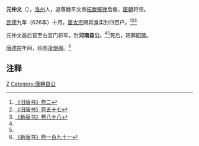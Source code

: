 '''元仲文'''（{{bd|6世纪||7世纪|catIdx=Y}}），[[洛州|洛州]]人，追尊魏平文帝[[拓跋郁律|拓跋郁律]]后裔，[[唐朝|唐朝]]将领。

[[武德|武德]]九年（626年）十月，[[唐太宗|唐太宗]]赐其食实封四百户。<ref>[[:s:旧唐书/卷2|《旧唐书》卷二]]</ref><ref name=BT57>[[:s:旧唐书/卷57|《旧唐书》卷五十七]]</ref><ref name=NBT88>[[:s:新唐书/卷88|《新唐书》卷八十八]]</ref>

元仲文最后官至右监门将军，封'''河南县公'''。<ref name=BT57/><ref name=NBT88/>死后，陪葬[[唐昭陵|昭陵]]。

[[唐德宗|唐德宗]]年间，绘图[[凌烟阁|凌烟阁]]。<ref>[[:s:新唐书/卷191|《新唐书》卷一百九十一]]</ref>

== 注释 ==
{{reflist}}

{{DEFAULTSORT:Y}}
[[Category:河南元氏|Z]]
[[Category:唐朝县公|Category:唐朝县公]]